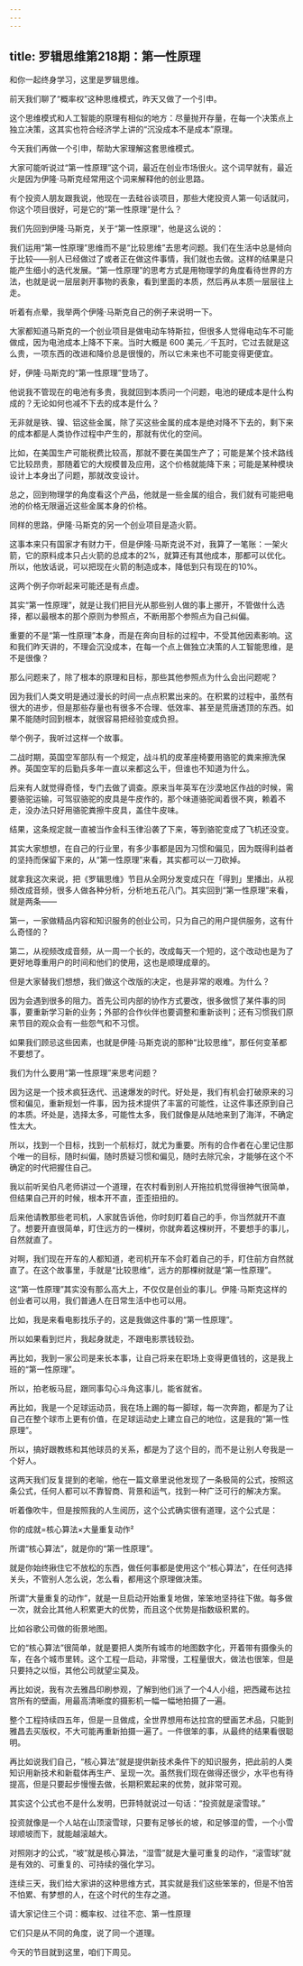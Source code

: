 ```yaml
---
---
---
```

title: 罗辑思维第218期：第一性原理
---

和你一起终身学习，这里是罗辑思维。

前天我们聊了“概率权”这种思维模式，昨天又做了一个引申。

这个思维模式和人工智能的原理有相似的地方：尽量抛开存量，在每一个决策点上独立决策，这其实也符合经济学上讲的“沉没成本不是成本”原理。

今天我们再做一个引申，帮助大家理解这套思维模式。

大家可能听说过“第一性原理”这个词，最近在创业市场很火。这个词早就有，最近火是因为伊隆·马斯克经常用这个词来解释他的创业思路。

有个投资人朋友跟我说，他现在一去硅谷谈项目，那些大佬投资人第一句话就问，你这个项目很好，可是它的“第一性原理”是什么？

我们先回到伊隆·马斯克，关于“第一性原理”，他是这么说的：

我们运用“第一性原理”思维而不是“比较思维”去思考问题。我们在生活中总是倾向于比较——别人已经做过了或者正在做这件事情，我们就也去做。这样的结果是只能产生细小的迭代发展。“第一性原理”的思考方式是用物理学的角度看待世界的方法，也就是说一层层剥开事物的表象，看到里面的本质，然后再从本质一层层往上走。

听着有点晕，我举两个伊隆·马斯克自己的例子来说明一下。

大家都知道马斯克的一个创业项目是做电动车特斯拉，但很多人觉得电动车不可能做成，因为电池成本上降不下来。当时大概是 600 美元／千瓦时，它过去就是这么贵，一项东西的改进和降价总是很慢的，所以它未来也不可能变得更便宜。

好，伊隆·马斯克的“第一性原理”登场了。

他说我不管现在的电池有多贵，我就回到本质问一个问题，电池的硬成本是什么构成的？无论如何也减不下去的成本是什么？

无非就是铁、镍、铝这些金属，除了买这些金属的成本是绝对降不下去的，剩下来的成本都是人类协作过程中产生的，那就有优化的空间。

比如，在美国生产可能税费比较高，那就不要在美国生产了；可能是某个技术路线它比较昂贵，那随着它的大规模普及应用，这个价格就能降下来；可能是某种模块设计上本身出了问题，那就改变设计。

总之，回到物理学的角度看这个产品，他就是一些金属的组合，我们就有可能把电池的价格无限逼近这些金属本身的价格。

同样的思路，伊隆·马斯克的另一个创业项目是造火箭。

这事本来只有国家才有财力干，但是伊隆·马斯克说不对，我算了一笔账：一架火箭，它的原料成本只占火箭的总成本的2%，就算还有其他成本，那都可以优化。所以，他放话说，可以把现在火箭的制造成本，降低到只有现在的10%。

这两个例子你听起来可能还是有点虚。

其实“第一性原理”，就是让我们把目光从那些别人做的事上挪开，不管做什么选择，都以最根本的那个原则为参照点，不断用那个参照点为自己纠偏。

重要的不是“第一性原理”本身，而是在奔向目标的过程中，不受其他因素影响。这和我们昨天讲的，不理会沉没成本，在每一个点上做独立决策的人工智能思维，是不是很像？

那么问题来了，除了根本的原理和目标，那些其他参照点为什么会出问题呢？

因为我们人类文明是通过漫长的时间一点点积累出来的。在积累的过程中，虽然有很大的进步，但是那些存量也有很多不合理、低效率、甚至是荒唐透顶的东西。如果不能随时回到根本，就很容易把经验变成负担。

举个例子，我听过这样一个故事。

二战时期，英国空军部队有一个规定，战斗机的皮革座椅要用骆驼的粪来擦洗保养。英国空军的后勤兵多年一直以来都这么干，但谁也不知道为什么。

后来有人就觉得奇怪，专门去做了调查。原来当年英军在沙漠地区作战的时候，需要骆驼运输，可驾驭骆驼的皮具是牛皮作的，那个味道骆驼闻着很不爽，赖着不走，没办法只好用骆驼粪擦牛皮具，盖住牛皮味。

结果，这条规定就一直被当作金科玉律沿袭了下来，等到骆驼变成了飞机还没变。

其实大家想想，在自己的行业里，有多少事都是因为习惯和偏见，因为既得利益者的坚持而保留下来的，从“第一性原理”来看，其实都可以一刀砍掉。

就拿我这次来说，把《罗辑思维》节目从全网分发变成只在「得到」里播出，从视频改成音频，很多人做各种分析，分析地五花八门。其实回到“第一性原理”来看，就是两条——

第一，一家做精品内容和知识服务的创业公司，只为自己的用户提供服务，这有什么奇怪的？

第二，从视频改成音频，从一周一个长的，改成每天一个短的，这个改动也是为了更好地尊重用户的时间和他们的使用，这也是顺理成章的。

但是大家替我们想想，我们做这个改版的决定，也是非常的艰难。为什么？

因为会遇到很多的阻力。首先公司内部的协作方式要改，很多做惯了某件事的同事，要重新学习新的业务；外部的合作伙伴也要调整和重新谈判；还有习惯我们原来节目的观众会有一些怨气和不习惯。

如果我们顾忌这些因素，也就是伊隆·马斯克说的那种“比较思维”，那任何变革都不要想了。

我们为什么要用“第一性原理”来思考问题？

因为这是一个技术疯狂迭代、迅速爆发的时代。好处是，我们有机会打破原来的习惯和偏见，重新规划一件事，因为技术提供了丰富的可能性，让这件事还原到自己的本质。坏处是，选择太多，可能性太多，我们就像是从陆地来到了海洋，不确定性太大。

所以，找到一个目标，找到一个航标灯，就尤为重要。所有的合作者在心里记住那个唯一的目标，随时纠偏，随时质疑习惯和偏见，随时去除冗余，才能够在这个不确定的时代把握住自己。

我以前听吴伯凡老师讲过一个道理，在农村看到别人开拖拉机觉得很神气很简单，但结果自己开的时候，根本开不直，歪歪扭扭的。

后来他请教那些老司机，人家就告诉他，你时刻盯着自己的手，你当然就开不直了。想要开直很简单，盯住远方的一棵树，你就奔着这棵树开，不要想手的事儿，自然就直了。

对啊，我们现在开车的人都知道，老司机开车不会盯着自己的手，盯住前方自然就直了。在这个故事里，手就是“比较思维”，远方的那棵树就是“第一性原理”。

这“第一性原理”其实没有那么高大上，不仅仅是创业的事儿。伊隆·马斯克这样的创业者可以用，我们普通人在日常生活中也可以用。

比如，我是来看电影找乐子的，这是我做这件事的“第一性原理”。

所以如果看到烂片，我起身就走，不跟电影票钱较劲。

再比如，我到一家公司是来长本事，让自己将来在职场上变得更值钱的，这是我上班的“第一性原理”。

所以，拍老板马屁，跟同事勾心斗角这事儿，能省就省。

再比如，我是一个足球运动员，我在场上踢的每一脚球，每一次奔跑，都是为了让自己在整个球市上更有价值，在足球运动史上建立自己的地位，这是我的“第一性原理”。

所以，搞好跟教练和其他球员的关系，都是为了这个目的，而不是让别人夸我是一个好人。

这两天我们反复提到的老喻，他在一篇文章里说他发现了一条极简的公式，按照这条公式，任何人都可以不靠智商、背景和运气，找到一种广泛可行的解决方案。

听着像吹牛，但是按照我的人生阅历，这个公式确实很有道理，这个公式是：

你的成就=核心算法×大量重复动作²

所谓“核心算法”，就是你的“第一性原理”。

就是你始终揪住它不放松的东西，做任何事都是使用这个“核心算法”，在任何选择关头，不管别人怎么说，怎么看，都用这个原理做决策。

所谓“大量重复的动作”，就是一旦启动开始重复地做，笨笨地坚持往下做。每多做一次，就会比其他人积累更大的优势，而且这个优势是指数级积累的。

比如谷歌公司做的街景地图。

它的“核心算法”很简单，就是要把人类所有城市的地图数字化，开着带有摄像头的车，在各个城市里转。这个工程一启动，非常慢，工程量很大，做法也很笨，但是只要持之以恒，其他公司就望尘莫及。

再比如说，我有次去雅昌印刷参观，了解到他们派了一个4人小组，把西藏布达拉宫所有的壁画，用最高清晰度的摄影机一幅一幅地拍摄了一遍。

整个工程持续四五年，但是一旦做成，全世界想用布达拉宫的壁画艺术品，只能到雅昌去买版权，不大可能再重新拍摄一遍了。一件很笨的事，从最终的结果看很聪明。

再比如说我们自己，“核心算法”就是提供新技术条件下的知识服务，把此前的人类知识用新技术和新载体再生产、呈现一次。虽然我们现在做得还很少，水平也有待提高，但是只要起步慢慢去做，长期积累起来的优势，就非常可观。

其实这个公式也不是什么发明，巴菲特就说过一句话：“投资就是滚雪球。”

投资就像是一个人站在山顶滚雪球，只要有足够长的坡，和足够湿的雪，一个小雪球顺坡而下，就能越滚越大。

对照刚才的公式，“坡”就是核心算法，“湿雪”就是大量可重复的动作，“滚雪球”就是有效的、可重复的、可持续的强化学习。

连续三天，我们给大家讲的这种思维方式，其实就是我们这些笨笨的，但是不怕苦不怕累、有梦想的人，在这个时代的生存之道。

请大家记住三个词：概率权、过往不恋、第一性原理

它们只是从不同的角度，说了同一个道理。

今天的节目就到这里，咱们下周见。

